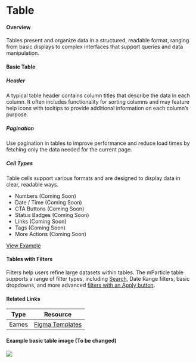 # Table 

#### Overview
Tables present and organize data in a structured, readable format, ranging from basic displays to complex interfaces that support queries and data manipulation.

#### Basic Table

##### Header
A typical table header contains column titles that describe the data in each column. It often includes functionality for sorting columns and may feature help icons with tooltips to provide additional information on each column’s purpose.

##### Pagination
Use pagination in tables to improve performance and reduce load times by fetching only the data needed for the current page.

##### Cell Types
Table cells support various formats and are designed to display data in clear, readable ways.
- Numbers (Coming Soon)
- Date / Time (Coming Soon)
- CTA Buttons (Coming Soon)
- Status Badges (Coming Soon)
- Links (Coming Soon)
- Tags (Coming Soon)
- More Actions (Coming Soon)

[View Example](#link)

#### Tables with Filters
Filters help users refine large datasets within tables. The mParticle table supports a range of filter types, including [Search](#link-to-search), Date Range filters, basic dropdowns, and more advanced [filters with an Apply button](#link-to-apply-button-filters).


#### Related Links
| Type   | Resource |
| ------ | -------- |
| Eames  | [Figma Templates](https://www.figma.com/design/yCPszaTtkCFxRHaSkkJFR9/Eames-Templates-%5BInternal%5D?node-id=2114-9632&node-type=frame&t=Aa9XxcKyme3ud4cb-0) |



#### Example basic table image (To be changed)

<img src="images/basic-table.png" />
